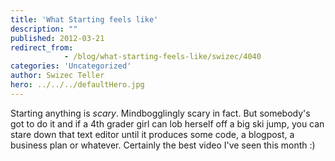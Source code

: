 ```yaml
---
title: 'What Starting feels like'
description: ""
published: 2012-03-21
redirect_from: 
            - /blog/what-starting-feels-like/swizec/4040
categories: 'Uncategorized'
author: Swizec Teller
hero: ../../../defaultHero.jpg
---
```

Starting anything is _scary_. Mindbogglingly scary in fact. But somebody's got to do it and if a 4th grader girl can lob herself off a big ski jump, you can stare down that text editor until it produces some code, a blogpost, a business plan or whatever. Certainly the best video I've seen this month :)